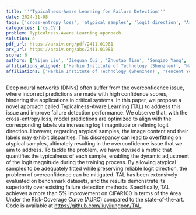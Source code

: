 ```yaml
---
title: '''Typicalness-Aware Learning for Failure Detection'''
date: 2024-11-08
tags: ['cross-entropy loss', 'atypical samples', 'logit direction', 'Area Under the Risk-Coverage Curve', 'failure detection', 'metric for typicalness', 'logit magnitude', 'benchmark datasets', 'Typicalness-Aware Learning', 'Deep neural networks', 'overconfidence issue']
categories: ['cs.CV']
problem: Typicalness-Aware Learning approach
solution: o
pdf_url: https://arxiv.org/pdf/2411.01981
arx_url: https://arxiv.org/abs/2411.01981
score: 6
authors: ['Yijun Liu', 'Jiequan Cui', 'Zhuotao Tian', 'Senqiao Yang', 'Qingdong He', 'Xiaoling Wang', 'Jingyong Su']
affiliations_aligned: ['Harbin Institute of Technology (Shenzhen)', 'Nanyang Technological University', 'Harbin Institute of Technology (Shenzhen)', 'The Chinese University of Hong Kong', 'Tencent Youtu Lab', 'Harbin Institute of Technology (Shenzhen)', 'Harbin Institute of Technology (Shenzhen)']
affiliations: ['Harbin Institute of Technology (Shenzhen)', 'Tencent Youtu Lab', 'Nanyang Technological University', 'The Chinese University of Hong Kong']
---
```



Deep neural networks (DNNs) often suffer from the overconfidence issue, where incorrect predictions are made with high confidence scores, hindering the applications in critical systems. In this paper, we propose a novel approach called Typicalness-Aware Learning (TAL) to address this issue and improve failure detection performance. We observe that, with the cross-entropy loss, model predictions are optimized to align with the corresponding labels via increasing logit magnitude or refining logit direction. However, regarding atypical samples, the image content and their labels may exhibit disparities. This discrepancy can lead to overfitting on atypical samples, ultimately resulting in the overconfidence issue that we aim to address. To tackle the problem, we have devised a metric that quantifies the typicalness of each sample, enabling the dynamic adjustment of the logit magnitude during the training process. By allowing atypical samples to be adequately fitted while preserving reliable logit direction, the problem of overconfidence can be mitigated. TAL has been extensively evaluated on benchmark datasets, and the results demonstrate its superiority over existing failure detection methods. Specifically, TAL achieves a more than 5% improvement on CIFAR100 in terms of the Area Under the Risk-Coverage Curve (AURC) compared to the state-of-the-art. Code is available at https://github.com/liuyijungoon/TAL.